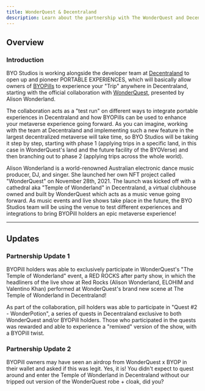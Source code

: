 ```yaml
---
title: WonderQuest & Decentraland
description: Learn about the partnership with The WonderQuest and Decentraland and what's in store for the future.
---
```


## Overview
### Introduction

BYO Studios is working alongside the developer team at [Decentraland](https://decentraland.org/) to open up and pioneer PORTABLE EXPERIENCES, which will basically allow owners of [BYOPills](/docs/byopills/) to experience your "Trip" anywhere in Decentraland, starting with the official collaboration with [WonderQuest](https://thewonderquest.com/home), presented by Alison Wonderland.

The collaboration acts as a "test run" on different ways to integrate portable experiences in Decentraland and how BYOPills can be used to enhance your metaverse experience going forward. As you can imagine, working with the team at Decentraland and implementing such a new feature in the largest decentralized metaverse will take time, so BYO Studios will be taking it step by step, starting with phase 1 (applying trips in a specific land, in this case in WonderQuest's land and the future facility of the BYOVerse) and then branching out to phase 2 (applying trips across the whole world).

Alison Wonderland is a world-renowned Australian electronic dance music producer, DJ, and singer. She launched her own NFT project called "WonderQuest" on November 28th, 2021. The launch was kicked off with a cathedral aka "Temple of Wonderland" in Decentraland, a virtual clubhouse owned and built by WonderQuest which acts as a music venue going forward. As music events and live shows take place in the future, the BYO Studios team will be using the venue to test different experiences and integrations to bring BYOPill holders an epic metaverse experience!

---

## Updates
### Partnership Update 1
BYOPill holders was able to exclusively participate in WonderQuest's "The Temple of Wonderland" event, a RED ROCKS after party show, in which the headliners of the live show at Red Rocks (Alison Wonderland, ELOHIM and Valentino Khan) performed at WonderQuest's brand new scene at The Temple of Wonderland in Decentraland!

‍As part of the collaboration, pill holders was able to participate in "Quest #2 - WonderPotion", a series of quests in Decentraland exclusive to both WonderQuest and/or BYOPill holders. Those who participated in the quests was rewarded and able to experience a "remixed" version of the show, with a BYOPill twist.

### Partnership Update 2
BYOPill owners may have seen an airdrop from WonderQuest x BYOP in their wallet and asked if this was legit. Yes, it is! You didn't expect to quest around and enter the Temple of Wonderland in Decentraland without our tripped out version of the WonderQuest robe + cloak, did you?